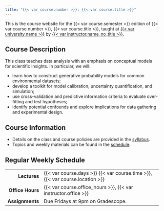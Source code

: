 ```yaml
---
title: "{{< var course.number >}}: {{< var course.title >}}"
---
```


This is the course website for the {{< var course.semester >}} edition of {{< var course.number >}}, {{< var course.title >}}, taught at [{{< var university.name >}}]({{< var university.url >}}) by [{{< var instructor.name_no_title >}}]({{< var instructor.url >}}).

## Course Description

This class teaches data analysis with an emphasis on conceptual models for scientific insights. In particular, we will:

* learn how to construct generative probability models for common environmental datasets;
* develop a toolkit for model calibration, uncertainty quantification, and simulation;
* use cross-validation and predictive information criteria to evaluate over-fitting and test hypotheses;
* identify potential confounds and explore implications for data gathering and experimental design.

## Course Information

-   Details on the class and course policies are provided in the [syllabus](syllabus.html).
-   Topics and weekly materials can be found in the [schedule](schedule.html).

## Regular Weekly Schedule

|                  |                                                                              |
|------:|:-----------------------------------|
|     **Lectures** | {{< var course.days >}} {{< var course.time >}}, {{< var course.location >}} |
| **Office Hours** | {{< var course.office_hours >}}, {{< var instructor.office >}}               |
|  **Assignments** | Due Fridays at 9pm on Gradescope.                                            |